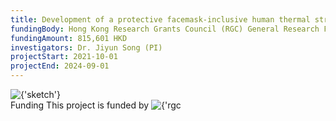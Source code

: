 ---
title: Development of a protective facemask-inclusive human thermal stress prediction and warning system
fundingBody: Hong Kong Research Grants Council (RGC) General Research Fund (GRF)
fundingAmount: 815,601 HKD
investigators: Dr. Jiyun Song (PI)
projectStart: 2021-10-01
projectEnd: 2024-09-01
---

<Title>
  Development of a protective facemask-inclusive human thermal stress prediction and warning system
</Title>

<Section>
  <Image
    src={
      'https://sjyurbanlab.github.io/website-assets/projects/ongoing-projects/2021rgc-grf/sketch.png'
    }
    alt={'sketch'}
    size={'medium'}
    center
  />
</Section>

<Section>
  <SubTitle>Funding</SubTitle>
  This project is funded by
  <Image
    src={
      'https://sjyurbanlab.github.io/website-assets/projects/ongoing-projects/2020rgc-ecs/rgc-hong-kong.png'
    }
    alt={'rgc hong kong'}
    size={'extra small'}
  />
</Section>
